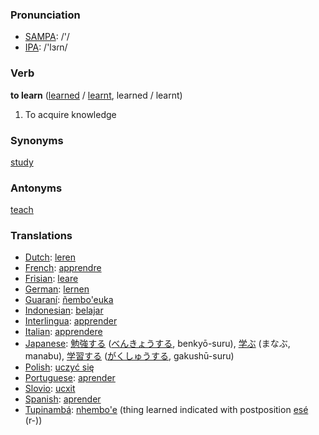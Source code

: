 === Pronunciation ===
*[[w:SAMPA|SAMPA]]: /'/
*[[w:IPA|IPA]]: /'lɜɾn/

=== Verb ===

'''to learn''' ([[learned]] / [[learnt]], learned / learnt)

#To acquire knowledge

=== Synonyms ===

[[study]]

=== Antonyms ===

[[teach]]

=== Translations ===
*[[Dutch]]: [[leren]]
*[[French]]: [[apprendre]]
*[[Frisian]]: [[leare]]
*[[German]]: [[lernen]]
*[[Guaraní]]: [[ñembo'euka]]
*[[Indonesian]]: [[ajar|belajar]]
*[[Interlingua]]: [[apprender]]
*[[Italian]]: [[apprendere]]
*[[Japanese]]: [[勉強]]する ([[べんきょう]]する, benkyō-suru), [[学ぶ]] (まなぶ, manabu), [[学習]]する ([[がくしゅう]]する, gakushū-suru)
*[[Polish]]: [[uczyć się]]
*[[Portuguese]]: [[aprender]]
*[[Slovio]]: [[ucxit]]
*[[Spanish]]: [[aprender]]
*[[Tupinambá]]: [[nhembo'e]] (thing learned indicated with postposition [[esé]] (r-))